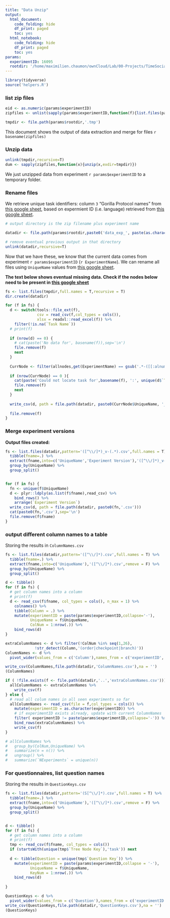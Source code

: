 ```yaml
---
title: "Data Unzip"
output:
  html_document:
    code_folding: hide
    df_print: paged
    toc: yes
  html_notebook:
    code_folding: hide
    df_print: paged
    toc: yes
params:
  experimentID: 16095
  rootdir: '/home/maximilien.chaumon/ownCloud/Lab/00-Projects/TimeSocialDistancing/DATA'
---
```


```r
library(tidyverse)
source('helpers.R')
```

### list zip files

```r
eid <- as.numeric(params$experimentID)
zipfiles <- unlist(sapply(params$experimentID,function(f){list.files(params$rootdir,paste0('data_exp_',f,'-v.*.zip'),full.names = T)}))

tmpdir <- file.path(params$rootdir,'.tmp')

```

This document shows the output of data extraction and merge for files ``r basename(zipfiles)``

### Unzip data

```r

unlink(tmpdir,recursive=T)
dum <- sapply(zipfiles,function(x){unzip(x,exdir=tmpdir)})

```

We just unzipped data from experiment ``r params$experimentID`` to a temporary folder.

### Rename files

We retrieve unique task identifiers: column `3` "Gorilla Protocol names" from [this google sheet](https://docs.google.com/spreadsheets/d/1Mwy2aGCJ6vSpp4a32NOs83e2H73MQRFUOL_193yb8sQ/edit#gid=0), based on expermient ID (i.e. language) retrieved from [this google sheet]('https://docs.google.com/spreadsheets/d/1p6_WHQXNGFw2EJGny1jb5qivMy2pJ_VRRYoDGRLxgbY/edit#gid=0').

```r

# output directory is the zip filename plus experiment name

datadir <- file.path(params$rootdir,paste0('data_exp_', paste(as.character(params$experimentID),collapse = '-'), '_', ExperimentName[1]))

# remove eventual previous output in that directory
unlink(datadir,recursive=T)

```

Now that we have these, we know that the current data comes from experiment ``r params$experimentID``  (``r ExperimentName``). We can rename all files using `UniqueName` values from [this google sheet](https://docs.google.com/spreadsheets/d/1Mwy2aGCJ6vSpp4a32NOs83e2H73MQRFUOL_193yb8sQ/edit#gid=0).


**The text below shows eventual missing data. Check if the nodes below need to be present in [this google sheet](https://docs.google.com/spreadsheets/d/1Mwy2aGCJ6vSpp4a32NOs83e2H73MQRFUOL_193yb8sQ/edit#gid=0)**

```r
fs <- list.files(tmpdir,full.names = T,recursive = T)
dir.create(datadir)

for (f in fs) {
  d <- switch(tools::file_ext(f),
              csv = read_csv(f,col_types = cols()),
              xlsx = readxl::read_excel(f)) %>%
    filter(!is.na(`Task Name`))
  # print(f)
  
  if (nrow(d) == 0) {
    # cat(paste('No data for', basename(f)),sep='\n')
    file.remove(f)
    next
  }
  
  CurrNode <- filter(allnodes,get(ExperimentName) == gsub('.*-([[:alnum:]]{4})','\\1',unique(d$`Tree Node Key`)))
  
  if (nrow(CurrNode) == 0 ){
    cat(paste('Could not locate task for',basename(f), ':', unique(d$`Task Name`)),sep='\n')
    file.remove(f)
    next
  }
  
  write_csv(d, path = file.path(datadir, paste0(CurrNode$UniqueName, '_v-', unique(d$`Experiment Version`), '.csv')))
  
  file.remove(f)
}

```

### Merge experiment versions

**Output files created:**

```r
fs <- list.files(datadir,pattern='([^\\/]*)_v-(.*).csv',full.names = T) %>%
  tibble(fname=.) %>%
  extract(fname,into=c('UniqueName','Experiment Version'),'([^\\/]*)_v-(.*).csv',remove = F) %>%
  group_by(UniqueName) %>%
  group_split()


for (f in fs) {
  fn <- unique(f$UniqueName)
  d <- plyr::ldply(as.list(f$fname),read_csv) %>%
    bind_rows() %>%
    arrange(`Experiment Version`)
  write_csv(d, path = file.path(datadir, paste0(fn,'.csv')))
  cat(paste0(fn,'.csv'),sep='\n')
  file.remove(f$fname)
}
```

### output different column names to a table

Storing the results in `ColumnNames.csv`

```r

fs <- list.files(datadir,pattern='([^\\/]*).csv',full.names = T) %>%
  tibble(fname=.) %>%
  extract(fname,into=c('UniqueName'),'([^\\/]*).csv',remove = F) %>%
  group_by(UniqueName) %>%
  group_split()

d <- tibble()
for (f in fs) {
  # get column names into a column
  # print(f)
  d <- read_csv(f$fname, col_types = cols(), n_max = 1) %>%
    colnames() %>%
    tibble(Column = .) %>%
    mutate(experimentID = paste(params$experimentID,collapse='-'),
           UniqueName = f$UniqueName,
           ColNum = 1:nrow(.)) %>%
    bind_rows(d)
}

extraColumnNames <- d %>% filter(!ColNum %in% seq(1,26),
             !str_detect(Column,'(order|checkpoint|branch)'))
ColumnNames <- d %>%
  pivot_wider(values_from = c('Column'),names_from = c('experimentID','UniqueName'),values_fn = list(Column = first))

write_csv(ColumnNames,file.path(datadir,'ColumnNames.csv'),na = '')
(ColumnNames)
```

```r

if ( !file.exists(f <- file.path(datadir,'..','extraColumnNames.csv'))){
  allColumnNames <- extraColumnNames %>%
    write_csv(f)
} else {
  # read all colum names in all seen experiments so far
  allColumnNames <- read_csv(file = f,col_types = cols()) %>%
    mutate(experimentID = as.character(experimentID)) %>%
    # if experimentID exists already, update with current ColumnNames
    filter( experimentID != paste(params$experimentID,collapse='-')) %>%
    bind_rows(extraColumnNames) %>%
    write_csv(f)
}

# allColumnNames %>%
#   group_by(ColNum,UniqueName) %>%
#   summarize(n = n()) %>%
#   ungroup() %>%
#   summarize(`NExperiments` = unique(n))

```


### For questionnaires, list question names

Storing the results in `QuestionKeys.csv`

```r
fs <- list.files(datadir,pattern='(S[^\\/]*).csv',full.names = T) %>%
  tibble(fname=.) %>%
  extract(fname,into=c('UniqueName'),'([^\\/]*).csv',remove = F) %>%
  group_by(UniqueName) %>%
  group_split()


d <- tibble()
for (f in fs) {
  # get column names into a column
  # print(f)
  tmp <- read_csv(f$fname, col_types = cols())
  if (startsWith(unique(tmp$`Tree Node Key`),'task')) next
  
  d <- tibble(Question = unique(tmp$`Question Key`)) %>%
    mutate(experimentID = paste(params$experimentID,collapse = '-'),
           UniqueName = f$UniqueName,
           KeyNum = 1:nrow(.)) %>%
    bind_rows(d)
  
}

QuestionKeys <- d %>%
  pivot_wider(values_from = c('Question'),names_from = c('experimentID','UniqueName'),values_fn = list(Column = first))
write_csv(QuestionKeys,file.path(datadir,'QuestionKeys.csv'),na = '')
(QuestionKeys)

```



